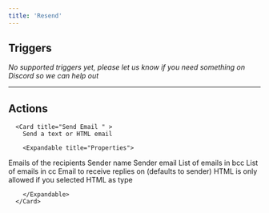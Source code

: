 ```yaml
---
title: 'Resend'
---
```


## Triggers

*No supported triggers yet, please let us know if you need something on Discord so we can help out* 


---

## Actions


      <Card title="Send Email " >
        Send a text or HTML email

        <Expandable title="Properties">
          
<ResponseField name="API Key" required type="Secret_text">

</ResponseField>
            
<ResponseField name="To" required type="Array">
Emails of the recipients
</ResponseField>
            
<ResponseField name="Sender Name" required type="Short_text">
Sender name
</ResponseField>
            
<ResponseField name="Sender Email (From)" required type="Short_text">
Sender email
</ResponseField>
            
<ResponseField name="BCC"  type="Array">
List of emails in bcc
</ResponseField>
            
<ResponseField name="CC"  type="Array">
List of emails in cc
</ResponseField>
            
<ResponseField name="Reply To"  type="Short_text">
Email to receive replies on (defaults to sender)
</ResponseField>
            
<ResponseField name="Subject" required type="Short_text">

</ResponseField>
            
<ResponseField name="Content Type" required type="Dropdown">

</ResponseField>
            
<ResponseField name="Content" required type="Short_text">
HTML is only allowed if you selected HTML as type
</ResponseField>
              
        </Expandable>
      </Card>
  
